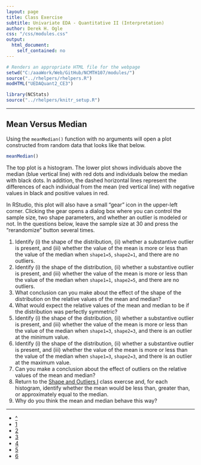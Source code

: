 ```yaml
---
layout: page
title: Class Exercise
subtitle: Univariate EDA - Quantitative II (Interpretation)
author: Derek H. Ogle
css: "/css/modules.css"
output:
  html_document:
    self_contained: no
---
```


```r
# Renders an appropriate HTML file for the webpage
setwd("C:/aaaWork/Web/GitHub/NCMTH107/modules/")
source("../rhelpers/rhelpers.R")
modHTML("UEDAQuant2_CE3")
```

```r
library(NCStats)
source("../rhelpers/knitr_setup.R")
```

----

## Mean Versus Median

Using the `meanMedian()` function with no arguments will open a plot constructed from random data that looks like that below.

```r
meanMedian()
```

The top plot is a histogram. The lower plot shows individuals above the median (blue vertical line) with red dots and individuals below the median with black dots. In addition, the dashed horizontal lines represent the differences of each individual from the mean (red vertical line) with negative values in black and positive values in red.

In RStudio, this plot will also have a small "gear" icon in the upper-left corner. Clicking the gear opens a dialog box where you can control the sample size, two shape parameters, and whether an outlier is modeled or not. In the questions below, leave the sample size at 30 and press the "rerandomize" button several times.

1. Identify (i) the shape of the distribution, (ii) whether a substantive outlier is present, and (iii) whether the value of the mean is more or less than the value of the median when `shape1=5`, `shape2=1`, and there are no outliers.
1. Identify (i) the shape of the distribution, (ii) whether a substantive outlier is present, and (iii) whether the value of the mean is more or less than the value of the median when `shape1=1`, `shape2=5`, and there are no outliers.
1. What conclusion can you make about the effect of the shape of the distribution on the relative values of the mean and median?
1. What would expect the relative values of the mean and median to be if the distribution was perfectly symmetric?
1. Identify (i) the shape of the distribution, (ii) whether a substantive outlier is present, and (iii) whether the value of the mean is more or less than the value of the median when `shape1=3`, `shape2=3`, and there is an outlier at the minimum value.
1. Identify (i) the shape of the distribution, (ii) whether a substantive outlier is present, and (iii) whether the value of the mean is more or less than the value of the median when `shape1=3`, `shape2=3`, and there is an outlier at the maximum value.
1. Can you make a conclusion about the effect of outliers on the relative values of the mean and median?
1. Return to the [Shape and Outliers I](UEDAQuant2_CE1.html#shape-and-outliers-i) class exercse and, for each histogram, identify whether the mean would be less than, greater than, or approximately equal to the median.
1. Why do you think the mean and median behave this way?

----

<div class="text-center">
<ul class="pagination pagination-lg">
  <li><a href="UEDAQuant2.html">^</a></li>
  <li><a href="UEDAQuant2_CE1.html">1</a></li>
  <li><a href="UEDAQuant2_CE2.html">2</a></li>
  <li class="active"><a href="#">3</a></li>
  <li><a href="UEDAQuant2_CE4.html">4</a></li>
  <li><a href="UEDAQuant2_CE5.html">5</a></li>
  <li><a href="UEDAQuant2_CE6.html">6</a></li>
</ul>
